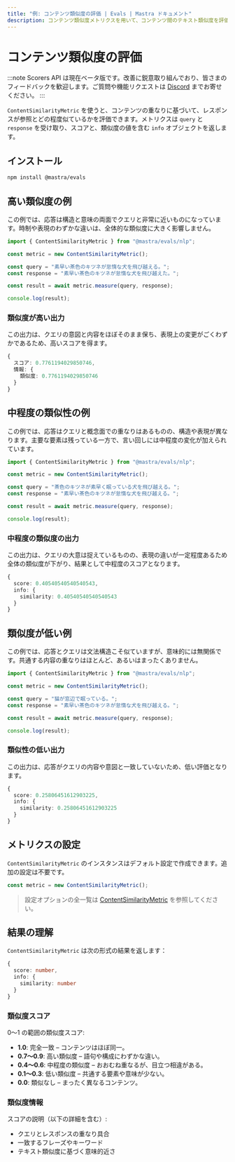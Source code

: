 ```yaml
---
title: "例: コンテンツ類似度の評価 | Evals | Mastra ドキュメント"
description: コンテンツ類似度メトリクスを用いて、コンテンツ間のテキスト類似度を評価する例。
---
```


# コンテンツ類似度の評価

:::note
Scorers API は現在ベータ版です。改善に鋭意取り組んでおり、皆さまのフィードバックを歓迎します。ご質問や機能リクエストは [Discord](https://discord.gg/mastra) までお寄せください。
:::

`ContentSimilarityMetric` を使うと、コンテンツの重なりに基づいて、レスポンスが参照とどの程度似ているかを評価できます。メトリクスは `query` と `response` を受け取り、スコアと、類似度の値を含む `info` オブジェクトを返します。

## インストール

```bash copy
npm install @mastra/evals
```


## 高い類似度の例

この例では、応答は構造と意味の両面でクエリと非常に近いものになっています。時制や表現のわずかな違いは、全体的な類似度に大きく影響しません。

```typescript title="src/example-high-similarity.ts" showLineNumbers copy
import { ContentSimilarityMetric } from "@mastra/evals/nlp";

const metric = new ContentSimilarityMetric();

const query = "素早い茶色のキツネが怠惰な犬を飛び越える。";
const response = "素早い茶色のキツネが怠惰な犬を飛び越えた。";

const result = await metric.measure(query, response);

console.log(result);
```


### 類似度が高い出力

この出力は、クエリの意図と内容をほぼそのまま保ち、表現上の変更がごくわずかであるため、高いスコアを得ます。

```typescript
{
  スコア: 0.7761194029850746,
  情報: {
    類似度: 0.7761194029850746
  }
}
```


## 中程度の類似性の例

この例では、応答はクエリと概念面での重なりはあるものの、構造や表現が異なります。主要な要素は残っている一方で、言い回しには中程度の変化が加えられています。

```typescript title="src/example-moderate-similarity.ts" showLineNumbers copy
import { ContentSimilarityMetric } from "@mastra/evals/nlp";

const metric = new ContentSimilarityMetric();

const query = "茶色のキツネが素早く眠っている犬を飛び越える。";
const response = "素早い茶色のキツネが怠惰な犬を飛び越える。";

const result = await metric.measure(query, response);

console.log(result);
```


### 中程度の類似度の出力

この出力は、クエリの大意は捉えているものの、表現の違いが一定程度あるため全体の類似度が下がり、結果として中程度のスコアとなります。

```typescript
{
  score: 0.40540540540540543,
  info: {
    similarity: 0.40540540540540543
  }
}
```


## 類似度が低い例

この例では、応答とクエリは文法構造こそ似ていますが、意味的には無関係です。共通する内容の重なりはほとんど、あるいはまったくありません。

```typescript title="src/example-low-similarity.ts" showLineNumbers copy
import { ContentSimilarityMetric } from "@mastra/evals/nlp";

const metric = new ContentSimilarityMetric();

const query = "猫が窓辺で眠っている。";
const response = "素早い茶色のキツネが怠惰な犬を飛び越える。";

const result = await metric.measure(query, response);

console.log(result);
```


### 類似性の低い出力

この出力は、応答がクエリの内容や意図と一致していないため、低い評価となります。

```typescript
{
  score: 0.25806451612903225,
  info: {
    similarity: 0.25806451612903225
  }
}
```


## メトリクスの設定

`ContentSimilarityMetric` のインスタンスはデフォルト設定で作成できます。追加の設定は不要です。

```typescript showLineNumbers copy
const metric = new ContentSimilarityMetric();
```

> 設定オプションの全一覧は [ContentSimilarityMetric](/reference/evals/content-similarity) を参照してください。


## 結果の理解

`ContentSimilarityMetric` は次の形式の結果を返します：

```typescript
{
  score: number,
  info: {
    similarity: number
  }
}
```


### 類似度スコア

0〜1 の範囲の類似度スコア:

- **1.0**: 完全一致 – コンテンツはほぼ同一。
- **0.7〜0.9**: 高い類似度 – 語句や構成にわずかな違い。
- **0.4〜0.6**: 中程度の類似度 – おおむね重なるが、目立つ相違がある。
- **0.1〜0.3**: 低い類似度 – 共通する要素や意味が少ない。
- **0.0**: 類似なし – まったく異なるコンテンツ。

### 類似度情報

スコアの説明（以下の詳細を含む）:

- クエリとレスポンスの重なり具合
- 一致するフレーズやキーワード
- テキスト類似度に基づく意味的近さ

<GithubLink
  outdated={true}
  marginTop="mt-16"
  link="https://github.com/mastra-ai/mastra/blob/main/examples/basics/evals/content-similarity"
/>